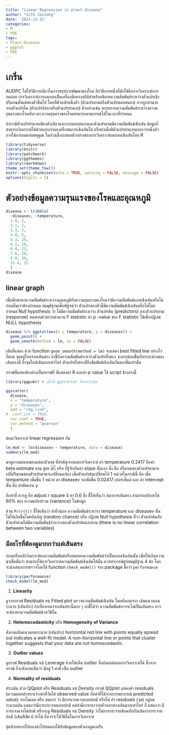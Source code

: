 ```yaml
---
title: "Linear Regression in plant disease"
author: "Sith Jaisong"
date: '2021-11-22'
categories:
- R
- PDE
tags:
- Plant Disease
- ggplot
- PDE
---
```


# เกริ่น

AUDPC ไม่ใช่วิธีการเดียวในการสรุปการพัฒนาของโรค อีกวิธีการหนึ่งที่มักใช้คือการวิเคราะห์การถดถอย
การวิเคราะห์การถดถอยเป็นเครื่องมือทางสถิติสำหรับอธิบายความสัมพันธ์ระหว่างตัวแปรเชิงปริมาณตั้งแต่สองตัวขึ้นไป
โดยที่ตัวแปรหนึ่งตัว (ตัวแปรตามหรือตัวแปรตอบสนอง) อาจถูกทำนายจากตัวแปรอื่น (ตัวแปรอิสระหรือตัวแปรทำนาย) ตัวอย่างเช่น หากทราบความสัมพันธ์ระหว่างความรุนแรงของโรคกับเวลา ความรุนแรงของโรคสามารถคาดการณ์ได้ในเวลาที่กำหนด

ถ้าเรามีตัวแปรทำนายเพียงตัวเดียวและการตอบสนองและตัวแปรตามมีความสัมพันธ์เชิงเส้น ข้อมูลก็สามารถวิเคราะห์ได้ด้วยแบบจำลองหรือสมการเชิงเส้นได้ หรือถ้าเมื่อมีตัวแปรทำนายมากกว่าหนึ่งตัว อาจใช้การถดถอยพหุคูณ ในส่วนนี้จะเสนอตัวอย่างของการวิเคราะห์ถดถอยเชิงเส้นโดย R

```r
library(tidyverse)
library(knitr)
library(patchwork)
library(ggthemes)
library(rmarkdown)
theme_set(theme_few())
knitr::opts_chunk$set(echo = TRUE, warning = FALSE, message = FALSE)
options(digits = 3)
```
# ตัวอย่างข้อมูลความรุนแรงของโรคและอุณหภูมิ

```r
disease <- tribble(
  ~diseasev, ~temperature,
  1.9, 2,
  3.1, 1,
  3.3, 5,
  4.8, 5,
  5.3, 20,
  6.1, 20,
  6.4, 23,
  7.6, 10,
  9.8, 30,
  12.4, 25
  )
disease
```

## linear graph
เพื่อศึกษาหาความสัมพันธ์ระหว่างอุณหภูมิกับความรุนแรงของโรคว่ามีความสัมพันธ์แบบเชิงเส้นหรือไม่
ก่อนอื่นเราต้องกำหนด สมมุติฐานเพื่อพิสูจน์ว่า ตัวแปรสองตัวนี้มีความสัมพันธ์เชิงเส้นหรือไม่โดยกำหนด
์Null hypothesis ว่า ไม่มีความสัมพันธ์ระหว่าง ตัวแปรต้น (predictors) และตัวแปรตาม (response) ทดสอบด้วยการคำนวน F statistic ค่า *p* -value ของ F statistic ใช้เพื่อปฎิเสธ NULL hypothesis

```r
disease %>% ggplot(aes(x = temperature, y = diseasev)) +
  geom_point() +
  geom_smooth(method = lm, se = FALSE)
```

เส้นที่แสดง ด้วย function `geom_smooth(method = lm)` จะแสดง best fitted line อย่างไรก็ตาม จุดอยู่ไกลจากเส้นตรง บ่งชี้ถึงความสัมพันธ์ระหว่างตัวแปรทั้งสอง จะมากน้อยขึ้นกับระยะห่างของเส้นตรงนี้ ยิ่งจุดใกล้เส้นมากเท่าไหร่ ตัวแปรทั้งสองก็ยิ่งสัมพันธ์เชิงเส้นกันมากขึ้นเท่านั้น

กราฟที่แสดงข้างล่างเป็นกราฟที่ ที่แสดงค่า R และค่า *p* value ใช้ script ข้างล่างนี้
```r
library(ggpubr) # เพื่อใช้ ggscatter function

ggscatter(
  disease,
  x = "temperature",
  y = "diseasev",
  add = "reg.line",
#  conf.int = TRUE,
  cor.coef = TRUE,
  cor.method = "pearson"
  )
```

ต่อมาวิเคราะห์ linear regression กัน

```r
lm_mod <- lm(diseasev ~ temperature, data = disease)
summary(lm_mod)
```

มาดูความหมายของแต่ละตัวเลข ที่สำคัญจากผลการวิเคราะห์
ค่า temperature 0.2417 คือค่า beta estimate ตาม สูตร ![](https://i.stack.imgur.com/uC5Jnm.png) หรือ ที่รู้จักกันค่า slope นั้นเอง ซึ่ง คือ ปริมาณของตัวแปรตามจะเปลี่ปริมาณของตัวแปรตามจะเปลี่ยนแปลง เมื่อตัวแปรต้นเปลี่ยนไป 1 หน่วยในกรณีนี้ คือ เมื่อ temperture เพิ่มขึ้น 1 หน่วย ค่า diseasev จะเพิ่มขึ้น 0.02417 เปอร์เซ็นต์ และ ค่า intercept นั้น คือ ค่าตัดแกน y

อีกค่าที่ ควรดู คือ adjust r square มี ค่า 0.6 ซึ่ง ชี้ให้เห็นว่า สมาการเส้นตรง สามารถอถิบายได้ 60% ของ ความแปรปรวน (variance) ในข้อมูล

ส่วน `Pr(>|t|)` ชี้ให้เห็นว่า ค่ายิ่งน้อย ความสัมพันธ์ระหว่าง temperature และ diseasev นั้น ไม่ได้เกิดขึ้นโดยบังเอิญ (random chance) หรือ ปฎิเสธ Null hypothesis ที่ว่า ตัวแปรต้นกับตัวแปรตามไม่มีความสัมพันธ์ระหว่างสองตัวแปรต้นและตาม (there is no linear correlation between two variables)

## มีอะไรที่ต้องดูมากกว่าแค่เส้นตรง
ก่อนหรือหลังวิเคราะห์หาความสัมพันธ์หรือทดสอบความสัมพันธ์ว่าเป็นแบบเชิงเส้นนั้น เพื่อให้เกิดความน่าเชื่อมั่นว่า สามารถใช้การวิเคราะห์ความสัมพันธ์เชิงเส้นได้นั้น ควรทำการพิสูจ์สมมุติฐาน 4 ข้อ โดยจะนำเสนอการตรวจโดยใช้ function `check_model()` จาก package ชื่อว่า `performance`

```r
library(performance)
check_model(lm_mod)
```
1. **Linearity**


ดูจากกราฟ Residuals vs Fitted plot ตรวจความสัมพันธ์เชิงเส้น โดยสังเกตจาก เส้นแนวนอนระนาบ (เส้นประ) ถ้าเบี่ยงเบนจากเส้นประนี้มาก ๆ บ่งชี้ได้ว่า ความสัมพันธ์อาจจะไม่เป็นเส้นตรง อาจจะต้องหาความสัมพันธ์ด้วยวิธีอื่น

2. **Heteroscedasticity** หรือ **Homogeneity of Variance**


สังเกตเส้นแนวนอนระนาบ (เส้นประ) horizontal red line with points equally spread out indicates a well-fit model. A non-horizontal line or points that cluster together suggests that your data are not homoscedastic.

3. **Outlier values**


ดูกราฟ Residuals vs Leverage ช่วยให้เห็น outlier ซึ่งส่งผลต่อผลการวิเคราะห์ได้ ซึ่งจากกราฟ ก็จะสังเกตเห็นว่า มีอยู่ 1 ค่าที่ เป็น outlier


4. **Normality of residuals**


ประเมิน ด้วย QQplot หรือ Residuals vs Density กราฟ QQplot แสดงค่า residuals (ความแตกต่างระหว่างค่าที่วัดได้ observed value กับค่าที่ได้จากการพยากรณ์ predicted value) จากโมเดล หรือ สมการ ว่า มีการแจกแจงแบบปกติ หรือไม่ ถ้า residuals (จุด) อยู่บนระนาบเส้น แสดงว่ามีการกระจายแบบปกติ แต่ถ้ามีการกระจายตัวออกห่างเส้นมากเท่าไหร่ ก็ แสดงว่า มีการแจงแจงไม่ปกติ หรือจะดู Residuals vs Density ว่าไม่การกระจายซ้อนทับกับเส้นการกระจายปกติ (เส้นสีเขียว) ถ้าไม่ ก็ควรจะใช้วิธีอื่นในการวิเคราะห์

สุดท้ายอยากให้ลองนำไปทดลองใช้กับข้อมูลของตัวเองดูนะครับ
